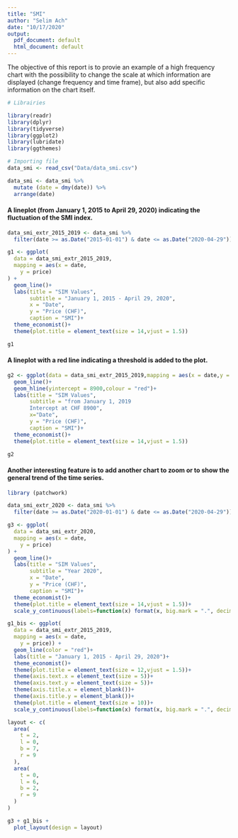```yaml
---
title: "SMI"
author: "Selim Ach"
date: "10/17/2020"
output:
  pdf_document: default
  html_document: default
---
```


The objective of this report is to provie an example of a high frequency chart with the possibility to change the scale at which information are displayed (change frequency and time frame), but also add specific information on the chart itself.

```r

# Librairies

library(readr)
library(dplyr)
library(tidyverse)
library(ggplot2)
library(lubridate)
library(ggthemes)

# Importing file
data_smi <- read_csv("Data/data_smi.csv")

data_smi <- data_smi %>% 
  mutate (date = dmy(date)) %>% 
  arrange(date)

```

#### A lineplot (from January 1, 2015 to April 29, 2020) indicating the fluctuation of the SMI index.
```r

data_smi_extr_2015_2019 <- data_smi %>% 
  filter(date >= as.Date("2015-01-01") & date <= as.Date("2020-04-29"))

g1 <- ggplot(
  data = data_smi_extr_2015_2019,
  mapping = aes(x = date,
    y = price)
) +
  geom_line()+
  labs(title = "SIM Values",
       subtitle = "January 1, 2015 - April 29, 2020",
       x = "Date",
       y = "Price (CHF)",
       caption = "SMI")+
  theme_economist()+
  theme(plot.title = element_text(size = 14,vjust = 1.5))

g1


```


#### A lineplot with a red line indicating a threshold is added to the plot.
```r

g2 <- ggplot(data = data_smi_extr_2015_2019,mapping = aes(x = date,y = price)) +
  geom_line()+
  geom_hline(yintercept = 8900,colour = "red")+
  labs(title = "SIM Values",
       subtitle = "from January 1, 2019
       Intercept at CHF 8900",
       x="Date",
       y = "Price (CHF)",
       caption = "SMI")+
  theme_economist()+
  theme(plot.title = element_text(size = 14,vjust = 1.5))

g2

```

#### Another interesting feature is to add another chart to zoom or to show the general trend of the time series.
```r

library (patchwork)

data_smi_extr_2020 <- data_smi %>% 
  filter(date >= as.Date("2020-01-01") & date <= as.Date("2020-04-29"))

g3 <- ggplot(
  data = data_smi_extr_2020,
  mapping = aes(x = date,
    y = price)
) +
  geom_line()+
  labs(title = "SIM Values",
       subtitle = "Year 2020",
       x = "Date",
       y = "Price (CHF)",
       caption = "SMI")+
  theme_economist()+
  theme(plot.title = element_text(size = 14,vjust = 1.5))+
  scale_y_continuous(labels=function(x) format(x, big.mark = ".", decimal.mark = ",", scientific = FALSE))

g1_bis <- ggplot(
  data = data_smi_extr_2015_2019,
  mapping = aes(x = date,
    y = price)) +
  geom_line(color = "red")+
  labs(title = "January 1, 2015 - April 29, 2020")+
  theme_economist()+
  theme(plot.title = element_text(size = 12,vjust = 1.5))+
  theme(axis.text.x = element_text(size = 5))+
  theme(axis.text.y = element_text(size = 5))+
  theme(axis.title.x = element_blank())+
  theme(axis.title.y = element_blank())+
  theme(plot.title = element_text(size = 10))+
  scale_y_continuous(labels=function(x) format(x, big.mark = ".", decimal.mark = ",", scientific = FALSE))

layout <- c(
  area(
    t = 2, 
    l = 0,
    b = 7,
    r = 9
  ),
  area(
    t = 0,
    l = 6,
    b = 2,
    r = 9
  )
)

g3 + g1_bis +
  plot_layout(design = layout)

```






